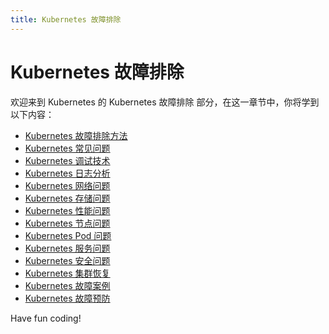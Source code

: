 ```yaml
---
title: Kubernetes 故障排除
---
```


# Kubernetes 故障排除

欢迎来到 Kubernetes 的 Kubernetes 故障排除 部分，在这一章节中，你将学到以下内容：

- [Kubernetes 故障排除方法](./0-how-to-troubleshoot-kubernetes.mdx)
- [Kubernetes 常见问题](./1-kubernetes-faq.mdx)
- [Kubernetes 调试技术](./2-kubernetes-commissioning-technology.mdx)
- [Kubernetes 日志分析](./3-kubernetes-log-analysis.mdx)
- [Kubernetes 网络问题](./4-kubernetes-network-issues.mdx)
- [Kubernetes 存储问题](./5-kubernetes-storage-issues.mdx)
- [Kubernetes 性能问题](./6-kubernetes-performance-issues.mdx)
- [Kubernetes 节点问题](./7-kubernetes-node-problems.mdx)
- [Kubernetes Pod 问题](./8-kubernetes-pod-issue.mdx)
- [Kubernetes 服务问题](./9-kubernetes-service-issue.mdx)
- [Kubernetes 安全问题](./10-kubernetes-security-issues.mdx)
- [Kubernetes 集群恢复](./11-kubernetes-cluster-recovery.mdx)
- [Kubernetes 故障案例](./12-kubernetes-failure-cases.mdx)
- [Kubernetes 故障预防](./13-kubernetes-failure-prevention.mdx)

Have fun coding!